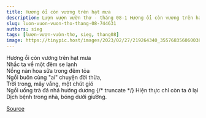 ```yaml
---
title: Hương ổi còn vương trên hạt mưa
description: Lượn vượn vườn thơ - tháng 08-1 Hương ổi còn vương trên hạt mưa Nhắc ta về một đêm se lạnh
slug: luon-vuon-vuon-tho-thang-08-744631
authors: sieg
tags: [lượn-vượn-vườn-thơ, sieg, thang08]
image: https://tinypic.host/images/2023/02/27/219264340_355768356060038_1320180713807337595_n.th.jpg
---
```


Hương ổi còn vương trên hạt mưa\
Nhắc ta về một đêm se lạnh\
Nồng nàn hoa sữa trong đêm tỏa\
Ngồi buôn cùng "ai" chuyện đời thừa,\
Trời trong, mây vắng, một chút gió\
Ngồi uống trà đá nhá hướng dương
{/* truncate */}
Hiện thực chỉ còn ta ở lại\
Dịch bệnh trong nhà, bóng dưới giường.

[Source](https://www.facebook.com/ape.poem/posts/pfbid02kM7nN7iMcvqfiYSTiJApswKrZEta7ok3ecEMz57kCp7z4kViX4dHc4xWto7AbQdHl)
